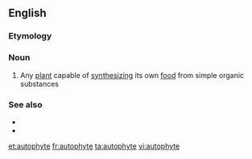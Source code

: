 ==English==

===Etymology===
{{confix|auto|phyte|t1=self|t2=plant|lang=en}}

===Noun===
{{en-noun}}

# Any [[plant]] capable of [[synthesizing]] its own [[food]] from simple organic substances

===See also===
* {{l/en|holophyte}}
* {{l/en|saprophyte}}

[[et:autophyte]]
[[fr:autophyte]]
[[ta:autophyte]]
[[vi:autophyte]]